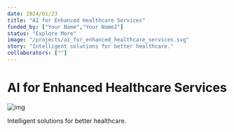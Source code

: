 ```yaml
---
date: 2024/01/23
title: "AI for Enhanced Healthcare Services"
funded_by: ["Your Name","Your Name2"]
status: "Explore More"
image: "/projects/ai_for_enhanced_healthcare_services.svg"
story: "Intelligent solutions for better healthcare."
collaborators: [""]
---
```


# AI for Enhanced Healthcare Services

![img](/projects/mental_health.svg)

Intelligent solutions for better healthcare.